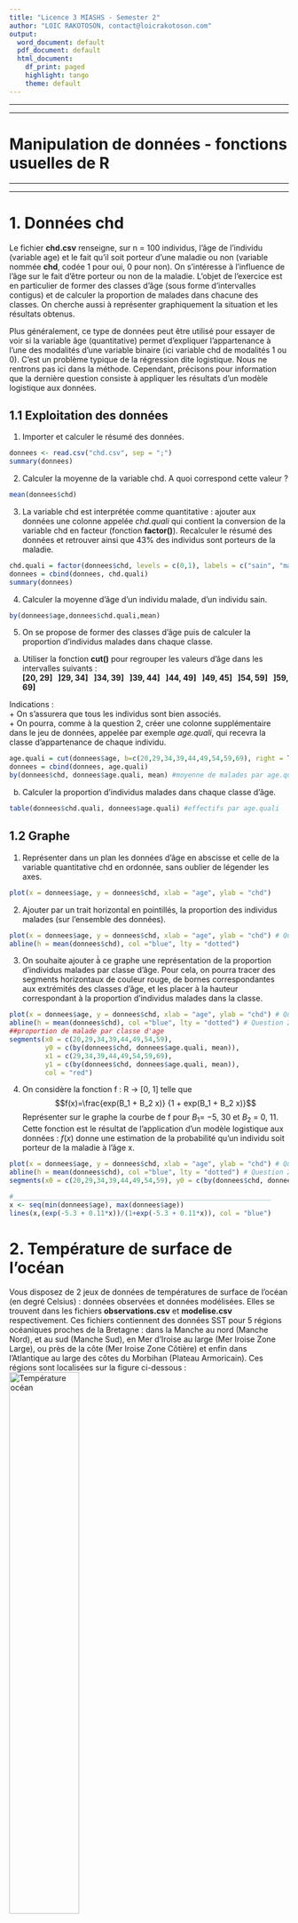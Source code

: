 ```yaml
---
title: "Licence 3 MIASHS - Semester 2"
author: "LOIC RAKOTOSON, contact@loicrakotoson.com"
output:
  word_document: default
  pdf_document: default
  html_document:
    df_print: paged
    highlight: tango
    theme: default
---
```

****
***
# **Manipulation de données - fonctions usuelles de R**
***
****


# 1. **Données chd**

Le fichier **chd.csv** renseigne, sur n = 100 individus, l’âge de l’individu (variable age) et le fait qu’il soit porteur d’une maladie ou non (variable nommée **chd**, codée 1 pour oui, 0 pour non). On s’intéresse à l’influence de l’âge sur le fait d’être porteur ou non de la maladie.
L’objet de l’exercice est en particulier de former des classes d’âge (sous forme d’intervalles contigus) et de
calculer la proportion de malades dans chacune des classes. On cherche aussi à représenter graphiquement la situation et les résultats obtenus.

Plus généralement, ce type de données peut être utilisé pour essayer de voir si la variable âge (quantitative) permet d’expliquer l’appartenance à l’une des modalités d’une variable binaire (ici variable chd de modalités 1 ou 0). C’est un problème typique de la régression dite logistique. Nous ne rentrons pas ici dans la méthode. Cependant, précisons pour information que la dernière question consiste à appliquer les résultats d’un modèle
logistique aux données.

## 1.1 Exploitation des données
1. Importer et calculer le résumé des données.
```r
donnees <- read.csv("chd.csv", sep = ";")
summary(donnees)
```

2. Calculer la moyenne de la variable chd. A quoi correspond cette valeur ?
```r
mean(donnees$chd)
```

3. La variable chd est interprétée comme quantitative : ajouter aux données une colonne appelée *chd.quali* qui contient la conversion de la variable chd en facteur (fonction **factor()**). Recalculer le résumé des données et retrouver ainsi que 43% des individus sont porteurs de la maladie.
```r
chd.quali = factor(donnees$chd, levels = c(0,1), labels = c("sain", "malade"))
donnees = cbind(donnees, chd.quali)
summary(donnees)
```

4. Calculer la moyenne d’âge d’un individu malade, d’un individu sain.
```r
by(donnees$age,donnees$chd.quali,mean)
```

5. On se propose de former des classes d’âge puis de calculer la proportion d’individus malades dans chaque classe.
(a) Utiliser la fonction **cut()** pour regrouper les valeurs d’âge dans les intervalles suivants : <br>
**[20, 29] &ensp;]29, 34] &ensp;]34, 39] &ensp;]39, 44] &ensp;]44, 49] &ensp;]49, 45] &ensp;]54, 59] &ensp;]59, 69]**

Indications :<br>
+ On s’assurera que tous les individus sont bien associés.<br>
+ On pourra, comme à la question 2, créer une colonne supplémentaire dans le jeu de données, appelée par exemple *age.quali*, qui recevra la classe d’appartenance de chaque individu.
```r
age.quali = cut(donnees$age, b=c(20,29,34,39,44,49,54,59,69), right = T, include.lowest = T)
donnees = cbind(donnees, age.quali)
by(donnees$chd, donnees$age.quali, mean) #moyenne de malades par age.quali
```

(b) Calculer la proportion d’individus malades dans chaque classe d’âge.
```r
table(donnees$chd.quali, donnees$age.quali) #effectifs par age.quali
```

## 1.2 Graphe
1. Représenter dans un plan les données d’âge en abscisse et celle de la variable quantitative chd en ordonnée, sans oublier de légender les axes.
```r
plot(x = donnees$age, y = donnees$chd, xlab = "age", ylab = "chd")
```

2. Ajouter par un trait horizontal en pointillés, la proportion des individus malades (sur l’ensemble des données).
```r
plot(x = donnees$age, y = donnees$chd, xlab = "age", ylab = "chd") # Question 1
abline(h = mean(donnees$chd), col ="blue", lty = "dotted")
```

3. On souhaite ajouter à̀ ce graphe une représentation de la proportion d’individus malades par classe d’âge. Pour cela, on pourra tracer des segments horizontaux de couleur rouge, de bornes correspondantes aux extrémités des classes d’âge, et les placer à la hauteur correspondant à la proportion d’individus malades dans la classe.
```r
plot(x = donnees$age, y = donnees$chd, xlab = "age", ylab = "chd") # Question 1
abline(h = mean(donnees$chd), col ="blue", lty = "dotted") # Question 2
##proportion de malade par classe d'age
segments(x0 = c(20,29,34,39,44,49,54,59),
         y0 = c(by(donnees$chd, donnees$age.quali, mean)),
         x1 = c(29,34,39,44,49,54,59,69),
         y1 = c(by(donnees$chd, donnees$age.quali, mean)),
         col = "red")
```

4. On considère la fonction f : R → [0, 1] telle que
$$f(x)=\frac{exp(B_1 + B_2 x)} {1 + exp(B_1 + B_2 x)}$$
Représenter sur le graphe la courbe de f pour $B_1$= −5, 30 et $B_2$ = 0, 11. Cette fonction est le résultat de l’application d’un modèle logistique aux données : $f(x)$ donne une estimation de la probabilité qu’un individu soit porteur de la maladie à l'âge x.
```r
plot(x = donnees$age, y = donnees$chd, xlab = "age", ylab = "chd") # Question 1
abline(h = mean(donnees$chd), col ="blue", lty = "dotted") # Question 2
segments(x0 = c(20,29,34,39,44,49,54,59), y0 = c(by(donnees$chd, donnees$age.quali, mean)), x1 = c(29,34,39,44,49,54,59,69), y1 = c(by(donnees$chd, donnees$age.quali, mean)), col = "red") #Question 3

#_________________________________________________________________
x <- seq(min(donnees$age), max(donnees$age))
lines(x,(exp(-5.3 + 0.11*x))/(1+exp(-5.3 + 0.11*x)), col = "blue")
```


# 2. **Température de surface de l'océan**
Vous disposez de 2 jeux de données de températures de surface de l’océan (en degré Celsius) : données observées et données modélisées. Elles se trouvent dans les fichiers **observations.csv** et **modelise.csv** respectivement.
Ces fichiers contiennent des données SST pour 5 régions océaniques proches de la Bretagne : dans la Manche au nord (Manche Nord), et au sud (Manche Sud), en Mer d’Iroise au large (Mer Iroise Zone Large), ou près de la côte (Mer Iroise Zone Côtière) et enfin dans l’Atlantique au large des côtes du Morbihan (Plateau Armoricain).
Ces régions sont localisées sur la figure ci-dessous :<br>
![Température océan](temperature_ocean.jpg){width=50%}

**Données observées** Chaque groupe possède les données de Mer Iroise Zone Large et celles d’une autre région. Il y a 5 colonnes :
<ul>
<li> année,</li>
<li>mois (numéroté de 1 à 12),</li>
<li> jour (numéroté de 1 à 31),</li>
<li> SST pour Mer Iroise Zone Large</li>
<li> SST de l’autre région</li>
</ul>
Ce sont des données satellites à 5km de résolution moyennée spatialement, au pas de temps journalier de 1986 à 2013.

**Données modélisées** Ce sont des données issues de 3 modèles : CNRM ; MPILR MPIMR à différentes résolutions. Ce sont des valeurs, moyennées sur quelques points qui correspondent à la Mer Iroise Zone Large dans chacun des modèles. Les données sont au pas de temps journalier de 1980 à 2005.


##2.1 Importation et préparation des données
1. Importer dans R les données. On conservera les colonnes jour, mois et année au format numérique.
```r
observations <- read.csv2("observations.csv")
modelise <- read.csv2("modelise.csv")
```

2. Dans les données d’observations, changer le nom des deux dernières colonnes : *SST MerIroiseZL* en region1 et *SST Plateau Armor* en region2.
```r
names(observations) #pour connaitre les noms de colonnes
names(observations)[4] <- "region1"
names(observations)[5] <- "region2"
names(observations) #pour vérifier
```

3. Dans les données modélisées, changer le nom des trois dernières colonnes en les nommant : model1, model2 et model3.
```r
names(modelise)
names(modelise)[(ncol(modelise)-2):ncol(modelise)] <- c("model1","model2","model3")
names(modelise)
```

4. Ajouter aux deux data frame de données une colonne intitulée date résultant de la chaîne de caractères obtenue en “collant” les informations d’année, de mois, de jour, dans cet ordre.<br>
**NB. La date servira de clé de jointure pour la fusion des tableaux ; il est préférable que le nom de la variable date soit identique dans les deux data frame**
```r
modelise$date <- paste(modelise$jour, modelise$mois, modelise$annee, sep = "/")
observations$date <- paste(observations$jour, observations$mois, observations$annee, sep = "/")
```

5. Dans chaque data frame créer une variable intitulée saison, à 4 modalités,
<ul>
<li>H associée aux mois de décembre, janvier et février</li>
<li>P associée aux mois de mars, d’avril et mai</li>
<li>E associée aux mois de juin, juillet et août</li>
<li>A associée aux mois de septembre, octobre et novembre</li>
</ul>
```r
#Méthode 1 ___________ Observations Data
observations$saison <- factor(observations$mois, labels = c("H","H",
                                                            "P","P","P",
                                                            "E","E","E",
                                                            "A","A","A",
                                                            "H"))
```

```r
#Méthode 2 ___________ Modelise Data
modelise$saison <- rep("default",nrow(modelise))
modelise$saison[modelise$mois==12 | modelise$mois== 1 | modelise$mois== 2] <- "H"
modelise$saison[modelise$mois== 3 | modelise$mois== 4 | modelise$mois== 5] <- "P"
modelise$saison[modelise$mois== 6 | modelise$mois== 7 | modelise$mois== 8] <- "E"
modelise$saison[modelise$mois== 9 | modelise$mois==10 | modelise$mois==11] <- "A"
modelise$saison <- factor(modelise$saison)
```

##2.2 Fusion des tableaux
L’opération de fusion de tableau est toujours une opération délicate : il faut avancer avec prudence et autant que possible mettre en place quelques procédures de vérifications.
Les dates de mesures ne sont pas identiques dans les deux tableaux. Cependant, les deux tableaux possèdent des dates communes. Nous souhaitons créer un tableau qui comporte toutes les colonnes (i.e. les colonnes des deux tableaux) avec comme informations les lignes correspondant aux dates communes de mesures.


1. L’opérateur **%in%** qui s’applique à deux vecteurs **A** et **B** selon la syntaxe __A *%in%* B__ renvoie un vecteur de booléens, de longueur identique à la longueur du vecteur **A**, précisant l’appartenance ou non de chaque coordonnée de **A** à l’ensemble défini par les coordonnées de **B**.
```r
A <- c(1,2,5,30)
B <- 1:10
A %in% B
B %in% A
```

2. Déterminer le nombre de lignes dans chacun des deux tableaux. Utiliser l’opérateur défini en question précédente pour déterminer le nombre de dates communes dans les deux tableaux.
```r
nrow(modelise) #nombre de lignes dans modelise
nrow(observations) #nombre de lignes dans observations

table(modelise$date %in% observations$date) #même nombre de TRUE que:
table(observations$date %in% modelise$date)
```

3. Faire fusionner les deux tableaux dans un tableau résultat appelé **tab.merge** en utilisant date comme clé de jointure. Assurez-vous que le nombre de lignes est bien celui attendu.
```r
tab.merge <- merge(modelise,observations[,-c(1:3,7)],by="date")
# [,-c(1:3,7)] supprime les redondances des trois premières colonnes (jours, mois, années) et de la septième (saison)
```

4. Identifier quelques lignes des deux tableaux initiaux qui doivent être présentes dans le tableau fusionné. En revenant aux données, vérifier, sur quelques individus, que le tableau fusionné a pris les bonnes informations.

5. Certaines colonnes du tableau fusionné sont redondantes : vérifiez-le puis supprimez les redondances.
```r
#Cette correction a été faite à la question 3
#La suppression de la colonne jour.y de tab.merge s'effectue de la manière suivante:
tab.merge$jour.y <- NULL 
```


##2.3 Statistiques descriptives
Nous travaillons bien sûr désormais sur le tableau fusionné.

1. Présenter les boxplots des 3 variables modélisées toutes dates confondues.
```r
boxplot(tab.merge$model1, tab.merge$model2, tab.merge$model3,
        names = c("M1", "M2", "M3"), ylab = "température")
```

2. Présenter les boxplots des 3 variables modélisées, saison par saison.
```r
boxplot(model1~saison, data = tab.merge, ylab = "température") # pour le 1er modèle
```

3. Présenter les boxplots des 3 variables modélisées, mois par mois.
```r
boxplot(model1~mois, data = tab.merge, ylab = "température") # pour le 1er modèle
```

4. Calculer les résumés numériques classiques des variables modélisées toutes dates confondues.
```r
summary(tab.merge$model1) # pour le 1er modèle
```

5. Calculer les résumés numériques classiques des variables modélisées saison par saison.
```r
#Méthode 1 _______by() Saison
by(tab.merge$model1, tab.merge$saison, summary) # pour le 1er modèle
```

6. Calculer les résumés numériques classiques des variables modélisées mois par mois.
```r
#Méthode 2 _______tapply() summary par mois
tapply(tab.merge$model1, tab.merge$mois, summary) # pour le 1er modèle
```


# 3. **Traitement de valeurs manquantes : données bebe**
Le jeu de données **bebe.txt** renseigne des variables mesurées dans une maternité, les individus sont ici les naissances (ou les bébés). Certaines données ne sont pas renseignées. Il s’agit dans cet exercice de repérer les individus pour lesquels au moins une variable n’est pas renseignée dans le but d’éliminer ces individus avant analyse.

##3.1 Importation, prise en main des données
1. Importer les données.
```r
bebe <- read.csv("bebe.txt", sep=";")
```

2. Calculer le résumé des données. Quelles informations donne la fonction **summary()** quant aux valeurs manquantes ?
```r
summary(bebe) # summary() donne le nombre de NA
```

3. Paramétrer convenablement l’appel de la fonction **mean()** de sorte à calculer la taille moyenne d’un bébé.
```r
mean(bebe$TailleBB, na.rm = T) # sans considérer les NA ou
mean(na.omit(bebe$TailleBB)) # en supprimant les lignes avec NA

```

##3.2 Repérage des individus non totalement renseignés
1. Combien y-a-t’il de données manquantes ?
```r
table(is.na(bebe)) # nombre de TRUE ou
sum(is.na(bebe)) # somme des TRUE
```

2. En combinant les fonctions **is.na()**, **which()** *(préciser le paramètre arr.ind)* et **unique()**, déterminer les individus non totalement renseignés.
```r
#Méthode 1____________ partie de data frame
manque <- unique( bebe [which(is.na(bebe), arr.ind = T) [,1] ,] )
```

3. Retrouver le résultat précédent au moyen d’une boucle sur les colonnes du tableau.
```r
#Méthode 2____________ boucle for et conditionnelle if
manque <- data.frame() # data frame de réception
for (i in 1:ncol(bebe)) {
  if ( length( which( is.na(bebe[,i]) ) ) > 0 ){
    manque <- unique( rbind( manque, bebe[ which( is.na(bebe[,i]) ),]) )
  }
}
```

##3.3 Export des données “nettoyées”
Etant donné le grand nombre d’individus concernés, les enlever serait sans trop doute trop radical. Mais pour l’exercice, nous construisons un jeu de données “nettoyé” et l’exportons.

1. Créer le tableau regroupant les individus totalement renseignés en utilisant les résultats obtenus.
```r
#Méthode 1____________ suppression par ligne
newBebe <- bebe[ - as.integer(row.names(manque)),]
```

2. Obtenir le même tableau de manière directe en utilisant la fonction **na.omit()**.
```r
#Méthode 2____________ suppression des lignes contenant NA
newBebe <- na.omit(bebe)
```

3. Exporter le tableau ainsi nettoyé au moyen de la fonction **write.table()**.
```r
write.table(newBebe, "newBebe.txt")
```
<br><br>

****
***
# **Statistique inférentielle**
***
****
# 4. **Simulation avec R**
En statistique inférentielle, on est amené à examiner les propriétés théoriques d’estimateurs (i.e. de variables aléatoires fonction des données) pour juger de leur capacité à bien estimer, dans le cadre de l’estimation paramétrique par exemple, le(s) paramètre(s) inconnu(s) de la loi postulée par le modèle.
Ainsi, si on prouve qu’un estimateur a de bonnes propriétés (consistance, faible biais, faible variance...), on a une plus grande confiance en l’estimation du paramètre, estimation qui correspond à la seule réalisation de cette variable aléatoire dont on dispose.

Cependant, étudier les propriétés de telles variables n’est pas toujours simple. En outre, dans certains cas, il peut être utile de tenter de vérifier empiriquement ces propriétés avant de se lancer dans leur étude théorique.

Le logiciel R intègre ainsi un générateur de nombres aléatoires. Plusieurs fonctions prédéfinies permettent ainsi de générer des nombres aléatoires selon la loi usuelle souhaitée. Nous les utilisons dans cette section pour illustrer deux résultats fondateurs en probabilité (Loi des grands nombres, Théorème central limite) et revenir sur le sens de quelques éléments classiques en estimation (estimation par intervalles, biais-variance...).

##4.1 Fonctions de base pour générer des nombres aléatoires
1. Commenter les instructions suivantes:<br>

fonction **sample()**
```r
sample(100) # Tirage sans remise de 100 nombres de 0 à 100.
table(sample(x=1:10, size=100, replace=T)) # Tirage de 100 nombres de 1 à 10 avec remise.
```

fonction **rbinom()**
```r
rbinom(n = 10, size = 3, prob = 0.5) # échantillon de taille 10 d'une loi binomiale B(3, 0.5)
rbinom(n = 10, size = 5, prob = 0.2) # échantillon de taille 10 d'une loi binomiale B(5, 0.2)
```

fonction **rnorm()**
```r
rnorm(n = 10, mean = 0, sd = 1) # échantillon de taille 10 d'une loi normale N(0, 1)
rnorm(n = 10, mean = 2, sd = 5) # échantillon de taille 10 d'une loi normale N(2, 5)
```

fonction **runif()**
```r
U <- runif(n = 1000, min = 0, max = 15)
hist(U, freq = F) # histogramme d'une loi uniforme d'échantillon de taille 1000
```


2. Générer des nombres aléatoires en utilisant les fonctions **rpois()** puis **rexp()**.
```r
rpois(n = 10, lambda = 5) # échantillon de taille 10 d'une loi Poisson P(5)
rexp(n = 10, rate = 5) # échantillon de taille 10 d'une loi exponentielle E(5)
```


3. Générer n = 1000 nombres aléatoires suivant une loi $N (0, 1)$.<br>
(a) Représenter un histogramme de la distribution des valeurs.
```r
valeurs <- rnorm(1000, 0, 1)
hist(valeurs, freq = F, breaks = 30)
```


(b) Au graphe précédent, ajouter la courbe de densité de la loi $N (0, 1)$ (fonctions **dnorm()** et **lines()**).
```r
hist(valeurs, freq = F, breaks = 30) # Question a

x <- seq(-3,3, length=100)
y <- dnorm(x,0,1)
lines(x,y,col="red")
```


(c) Représenter la fonction de répartition empirique de ces valeurs aléatoires (fonction **ecdf()**).
```r
Fchap <- ecdf(valeurs)
plot(x, Fchap(x), type = "l")
```


(d) Sur le même graphe, ajouter la courbe de la fonction de répartition de la loi $N (0, 1)$ (fonction **pnorm()**).
```r
Fchap <- ecdf(valeurs)
plot(x, Fchap(x), type = "l") #Question c

lines(x,pnorm(x,0,1), col = "blue")
```



##4.2 Génération d’échantillons
Nous venons de voir comment générer un échantillon (par définition un échantillon est aléatoire) selon une loi particulière. On est souvent intéressé par la moyenne d’un échantillon. En composant la fonction **mean()** avec les fonctions de génération des nombres aléatoires vues au-dessus, cela est très simple. Par exemple :
<br>```mean( rnorm( 10, mean=0, sd=1 ) )```<br>
On propose dans la suite de générer *K* échantillons de taille *n* selon une loi commune et calculer chacune des *K* moyennes associées, au moyen d’une boucle tout d’abord, puis de manière plus appropriée ensuite.


1. Au moyen d’une boucle.<br>
*M* recueillera les moyennes. <br>
On pose *K*=10 et *n*=10
```r
M <- NULL
K <- 5
n <- 10
for (i in 1:K){
  M[i] <- mean( rnorm(n,0, 1) )
}
print(M)
```


2. En combinant les fonctions **matrix()** et **apply()**.<br>
*valeurs* est un tirage d'échantillon de taille _K_ * _n_<br>
*M* est une matrice où chaque ligne correspond à un échantillon. <br>
On calcule la moyenne par ligne de la matrice.
```r
valeurs <- rnorm(K*n, 0,1)
M <- matrix(valeurs, K, n)
apply( M, 1, mean )
```



##4.3 Loi des grands nombres
On rappelle la **loi faible des grands nombres** :<br>
Soit (X<sub>n</sub>)<sub>n∈N </sub>une suite de variables aléatoires d’espérance commune E[X] = µ et de variance commune var(X) = σ^2^ . Alors:
$$\forall\epsilon < 0, \hspace{20pt} lim_{n\to\infty} P (|\frac{X_1+...+X_n}{n}-\mu | > \epsilon)=0$$
Autrement-dit, pour un échantillon i.i.d. (c’est le cas courant), la probabilité que la (variable aléatoire) moyenne d’échantillon s’éloigne de plus de ε de l’espérance commune E[X] converge vers 0 quand $n\to\infty$.<br>
Il ne s’agit pas ici de calculer la probabilité en question, mais d’en obtenir une valeur approchée en comptant la proportion des moyennes d’échantillon $\bar{x}=\frac{x_1+...+x_n}{n}$ telles que
$$|\bar{x}-\mu|>\epsilon$$
On prendra les $X_i$ i.i.d. selon une loi normale $\mathcal{N}(\mu, \sigma^2 )$.<br>
1. Proposer une programmation qui permettent de faire varier les constantes (µ, σ, n, ε et *K* le nombre d’échantillons) au clavier et qui compte, parmi les *K* échantillons, la proportion de ceux dont les moyennes $\bar{x}=\frac{x_1+...+x_n}{n}$ vérifient:
$$|\bar{x}-\mu|>\epsilon$$

Déclaration des constantes
```r
n <- 10
K <- 500
mu <- 0
sigma <- 1
epsilon <- 0.2
```


Tirage, avec une boucle, de $K$ echantillons de loi $\mathcal{N}(\mu,\sigma)$ et réception de leur moyenne dans *resultat*
```r
resultat <- rep(0,K)
for (i in 1:K) {
  echantillon <- rnorm( n, mean = mu, sd = sigma)
  resultat[i] <- mean(echantillon)
}
summary(resultat)
```


Calcul des pourcentages
```r
sum( resultat > epsilon )/K
```


2. Faire varier les constantes de sorte à illustrer la loi des grands nombres.<br>
3. Représenter graphiquement la situation.
<ul>
<li>Choix d'une grille de valeur de $n$ (ici **NN**: 10, 50, 100, 200, 500)</li>
<li>Initialisation du graphique (entre -1 et 1 sur cette grille de $n$)</li>
<li>Pour chaque valeur de $n$, tirage de $K$ = 500 echantillons dont la moyenne est calculée et représentation en *points*</li>
<li>Rajout des droites horizontales</li>
```r
NN <- c( 10, 50, 100, 200, 500)

plot( rep( NN, each=2 ), rep( c( -1, 1 ), length(NN) ), type="n", xlab="n", ylab="Moyenne empirique")

for (n in 1:length(NN) ) {
  resultat <- rep( 0, K )
  
  for (i in 1:K) {
    echantillon <- rnorm( NN[n], mean = mu, sd = sigma)
    resultat[i] <- mean(echantillon)
  }
  
  summary (resultat)
  points( rep( NN[n], K ), resultat, col = n ) 
}


abline(h=c(mu,mu+epsilon,mu-epsilon),col=c("black","grey70","grey70"))
```

**Remarque*** Dans cet exercice, nous admettons que la proportion des moyennes d’échantillons telles que
$|\bar{x}-\mu|>\epsilon$ est proche de $P(|\bar{X}-\mu|>\epsilon)$ . Nous l’admettons car c’est un résultat conforme à l’intuition. Cependant sa justification relève... de la loi des grands nombres...


##4.4 Théorème Central Limite
On rappelle le théorème : Soit ($X_n$) une suite de variables aléatoires i.i.d. selon une loi commune $X$ d’espérance $\mu$ et de variance $\sigma^2$ . Alors :
$$\frac{1}{\sqrt{n}}(\frac{X_1+...X_n - n\mu}{\sigma})\to_{\mathcal{L}}\mathcal{N}(0,1)\hspace{50pt}(1)$$

1. Vérifier que la variable aléatoire dans l’équation $(1)$ peut s’écrire $\frac{\bar{X}-\mu}{\sigma/\sqrt{n}}$<br>
2. En pratique, pour n assez grand, par quelle loi peut-on approcher la loi de $\bar{X}$ ?<br>

<h4>Illustration avec $X$~ $\mathcal{U}_{[a,b]}$</h4>
1. Rappeler les expressions de **E[X]** et **var(X)** pour $X$~ $\mathcal{U}_{[a,b]}$<br>
2. Générer *K* moyennes d’échantillon $X_1$, . . . , $X_n$ avec les $X_i$ i.i.d. selon la loi $\mathcal{U}_{[a,b]}$.
```r
# Affectations paramètres
a <- 0
b <- 1
mu <- (b+a)/2
sigma <- sqrt((b-a)^2/12)
n <- 10
K <- 500

# Tirages des echantillons et calculs de moyenne
echantillon <- matrix( runif( n*K, a, b), nrow = K, ncol = n)
resultat <- apply( echantillon, 1, mean)
```

3. Sur un même graphe représenter la distribution de ces *K* moyennes d’échantillon et la distribution théorique par laquelle on peut l’approcher.
```r
x <- seq ( mu-3.5*sigma/sqrt(n), mu+3.5*sigma/sqrt(n), length = 1000)
y <- dnorm( x, mean = mu, sd = sigma/sqrt(n) )

hist( resultat, freq = F, main = "Illustration du TCL", xlab = expression(bar(X)), ylab = "densite")

lines( x, y, col = "red") # distribution théorique
```



##4.5 Notion d’intervalle de confiance
###Données *Nile*
Les données Nile sont disponibles sous **R**. Elles donnent la valeur du débit annuel du Nil, entre 1871 et 1970, à Assouan.

1. Quel est le débit moyen, mesuré sur ces 100 années ? Quel est l’écart-type ?
```r
mean(Nile) # débit moyen
sd(Nile) # écart-type
```


2. En utilisant la fonction **t.test()**, obtenir un intervalle de confiance pour le débit moyen, au niveau de confiance 95%, au niveau de confiance 99%.
```r
t.test(Nile, conf.level = 0.95)
t.test(Nile, conf.level = 0.99)
```


3. Vérifier que les bornes des intervalles de confiance sont données par:
$$\bar{x}\pm\frac{\hat{\sigma}}{\sqrt{n}}t_{n-1}(1-\alpha/2)$$
```r
#Pour un niveau de confiance à 95%
#Les bornes sont
inferieur <- mean(Nile) - (sd(Nile) * qt( 0.975, df = length(Nile) - 1) )/sqrt( length(Nile) )
superieur <- mean(Nile) + (sd(Nile) * qt( 0.975, df = length(Nile) - 1) )/sqrt( length(Nile) )
```


4. Quelles conditions supposent l’emploi de ces formules ?


<br><br><br>


****
Tu es arrivé jusqu'au boût !
